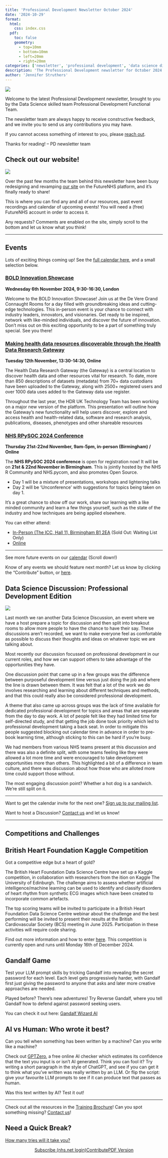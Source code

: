 ```yaml
---
title: 'Professional Development Newsletter October 2024'
date: '2024-10-29'
format:
  html:
    css: index.css
  pdf:
    toc: false
    geometry: 
      - top=10mm
      - bottom=10mm
      - left=20mm
      - right=20mm
categories: ['newsletter', 'professional development', 'data science discussion']
description: 'The Professional Development newsletter for October 2024'
author: 'Jennifer Struthers'
---
```


![](../../images/banner_oct.png)

Welcome to the latest Professional Development newsletter, brought to you by the Data Science skilled team Professional Development Functional Team. 

The newsletter team are always happy to receive constructive feedback, and we invite you to send us any contributions you may have. 

If you cannot access something of interest to you, please [reach out](https://github.com/nhsengland/datascience-pd-newsletter/issues/new){target="_blank"}. 

Thanks for reading! – PD newsletter team 

<div class="section-heading">
# Check out our website!
</div>

![](ds_community_header.jpg)

Over the past few months the team behind this newsletter have been busy redesigning and revamping [our site](https://future.nhs.uk/connect.ti/DataAnalytics/view?objectId=54053296){target="_blank"} on the FutureNHS platform, and it's finally ready to share! 

This is where you can find any and all of our resources, past event recordings and calendar of upcoming events! You will need a (free) FutureNHS account in order to access it. 

Any requests? Comments are enabled on the site, simply scroll to the bottom and let us know what you think!


___


<div class="section-heading">
# Events
</div>
Lots of exciting things coming up! See the [full calendar here](https://future.nhs.uk/connect.ti/DataAnalytics/view?objectId=54053296){target="_blank"}, and a small selection below.

### [BOLD Innovation Showcase](https://www.eventbrite.co.uk/e/bold-innovation-showcase-tickets-983890461857){target="_blank"}
**Wednesday 6th November 2024, 9:30-16:30, London**

Welcome to the BOLD Innovation Showcase! Join us at the De Vere Grand Connaught Rooms for a day filled with groundbreaking ideas and cutting-edge technologies. This in-person event is your chance to connect with industry leaders, innovators, and visionaries. Get ready to be inspired, network with like-minded individuals, and discover the future of innovation. Don't miss out on this exciting opportunity to be a part of something truly special. See you there!


### [Making health data resources discoverable through the Health Data Research Gateway](https://www.turing.ac.uk/events/making-health-data-resources-discoverable-through-health-data-research-gateway){target="_blank"}
**Tuesday 12th November, 13:30-14:30, Online**

The Health Data Research Gateway (the Gateway) is a central location to discover health data and other resources vital for research. To date, more than 850 descriptions of datasets (metadata) from 70+ data custodians have been uploaded to the Gateway, along with 2500+ registered users and over 1000 data uses added to the Gateway data use register.

Throughout the last year, the HDR UK Technology Team has been working on a major new version of the platform. This presentation will outline how the Gateway’s new functionality will help users discover, explore and access health and health-related data, software and research analysis, publications, diseases, phenotypes and other shareable resources


### [NHS RPySOC 2024 Conference](https://nhsrcommunity.com/events/nhs-r-nhs-pycom-open-source-conference-nhs-rpysoc-2024-2024-ticket-for-in-person-attendance-on-thursday-21-november-2024/){target="_blank"}
**Thursday 21st-22nd November, 9am-5pm, in-person (Birmingham) / Online**

The **NHS RPySOC 2024 conference** is open for registration now! It will be on **21st & 22nd November in Birmingham**.
This is jointly hosted by the NHS R Community and NHS.pycom, and also promotes Open Source.

- Day 1 will be a mixture of presentations, workshops and lightening talks
- Day 2 will be ‘Unconference’ with suggestions for topics being taken on day 1.

It's a great chance to show off our work, share our learning with a like minded community and learn a few things yourself, such as the state of the industry and how techniques are being applied elsewhere.

You can either attend:

- [In-Person (The ICC, Hall 11, Birmingham B1 2EA](https://nhsrcommunity.com/events/nhs-r-nhs-pycom-open-source-conference-nhs-rpysoc-2024-2024-ticket-for-in-person-attendance-on-thursday-21-november-2024/) (Sold Out: Waiting List Only)
- [Online](https://nhsrcommunity.com/events/nhs-r-nhs-pycom-open-source-conference-2024-rpysoc-2024-ticket-for-virtual-attendance-on-thursday-21-november-2024/)

___

See more future events on our [calendar](https://future.nhs.uk/connect.ti/DataAnalytics/view?objectId=54053296){target="_blank"} (Scroll down!)

Know of any events we should feature next month? Let us know by clicking the "Contribute" button, or [here](https://github.com/nhsengland/datascience-pd-newsletter/issues/new?assignees=&labels=&projects=&template=suggest-some-newsletter-content-.md&title=){target="_blank"}.


<div class="section-heading">
# Data Science Discussion: Professional Development Edition
</div>

![](dsd_header.jpg)

Last month we ran another Data Science Discussion, an event where we have a host prepare a topic for discussion and then split into breakout rooms to allow more people to have the chance to have their say. These discussions aren't recorded, we want to make everyone feel as comfortable as possible to discuss their thoughts and ideas on whatever topic we are talking about.

Most recently our discussion focussed on professional development in our current roles, and how we can support others to take advantage of the opportunities they have.

One discussion point that came up in a few groups was the difference between purposeful development time versus just doing the job and where the line is drawn between them. It was felt that a lot of the work we do involves researching and learning about different techniques and methods, and that this could really also be considered professional development. 

A theme that also came up across groups was the lack of time available for dedicated professional development for topics and areas that are separate from the day to day work. A lot of people felt like they had limited time for self-directed study, and that getting the job done took priority which led to professional development taking a back seat. In order to mitigate this people suggested blocking out calendar time in advance in order to pre-book learning time, although sticking to this can be hard if you're busy.

We had members from various NHS teams present at this discussion and there was also a definite split, with some teams feeling like they were allowed a lot more time and were encouraged to take development opportunities more than others. This highlighted a bit of a difference in team culture, and there was discussion about how those who are alloted more time could support those without.

The most engaging discussion point? Whether a hot dog is a sandwich. We're still split on it.

___

Want to get the calendar invite for the next one? [Sign up to our mailing list](https://forms.office.com/pages/responsepage.aspx?id=slTDN7CF9UeyIge0jXdO48pr_29hyJFKpCZ7SYYvjeFUNUVPMUk0STlDRlJMNklIWEI3V0NZVTZXVS4u&route=shorturl){target="_blank"}.

Want to host a Discussion? [Contact us](mailto:datascience@nhs.net) and let us know!

___


<div class="section-heading">
# Competitions and Challenges
</div>

## British Heart Foundation Kaggle Competition
Got a competitive edge but a heart of gold?

The British Heart Foundation Data Science Centre have set up a Kaggle competition, in collaboration with researchers from the ition on Kaggle The University of Edinburgh. The challenge aims to assess whether artificial intelligence/machine learning can be used to identify and classify disorders of heart rhythm from synthetic ECG images which have been created to incorporate common artefacts.

The top scoring teams will be invited to participate in a British Heart Foundation Data Science Centre webinar about the challenge and the best performing will be invited to present their results at the British Cardiovascular Society (BCS) meeting in June 2025. Participation in these activities will require code sharing.


Find out more information and how to enter [here](https://www.kaggle.com/c/bhf-data-science-centre-ecg-challenge). 
This competition is currently open and runs until Monday 16th of December 2024.

## Gandalf Game
 
Test your LLM prompt skills by tricking Gandalf into revealing the secret password for each level. Each level gets progressively harder, with Gandalf first just giving the password to anyone that asks and later more creative approaches are needed. 

Played before? There's new adventures! Try Reverse Gandalf, where you tell Gandalf how to defend against password seeking users.

You can check it out here: [Gandalf Wizard AI](https://gandalf.lakera.ai/intro){target="_blank"}

## AI vs Human: Who wrote it best?

Can you tell when something has been written by a machine? Can you write like a machine?

Check out [GPTZero](https://gptzero.me/){target="_blank"}, a free online AI checker which estimates its confidence that the text you input is or isn't AI generated. Think you can fool it? Try writing a short paragraph in the style of ChatGPT, and see if you can get it to think what you've written was really written by an LLM. Or flip the script: give your favourite LLM prompts to see if it can produce text that passes as human.

Was this text written by AI? Test it out!

___

Check out all the resources in the [Training Brochure](https://future.nhs.uk/DataAnalytics/view?objectID=56293968){target="_blank"}! Can you spot something missing? [Contact us](mailto:datascience@nhs.net)!

<div class="section-heading">
# Need a Quick Break?
</div>

[How many tries will it take you?](https://mywordle.strivemath.com/?word=hwdle){target="_blank"}



<div style="text-align: center;">

[Subscribe (nhs.net login)](https://forms.office.com/e/JJsmgPmVVJ){.btn-action-primary .btn-action .btn .btn-success .btn-lg role="button"}[Contribute](https://github.com/nhsengland/datascience-pd-newsletter/issues/new?assignees=&labels=&projects=&template=suggest-some-newsletter-content-.md&title=){.btn-action-primary .btn-action .btn .btn-info .btn-lg role="button" target="_blank"}[PDF Version](./newsletter.pdf){.btn-action-primary .btn-action .btn .btn-info .btn-lg role="button" target="_blank"}
</div>

